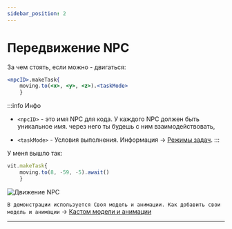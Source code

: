 ```yaml
---
sidebar_position: 2
---
```


# Передвижение NPC

За чем стоять, если можно - двигаться:

```jsx
<npcID>.makeTask{
    moving.to(<x>, <y>, <z>).<taskMode>
    }
```
:::info Инфо

- `<npcID>` - это имя NPC для кода. У каждого NPC должен быть уникальное имя. через него ты будешь с ним взаимодействовать,

- `<taskMode>` - Условия выполнения. Информация -> [Режимы задач](../../Resourses/taskMode).
:::

У меня вышло так:

```jsx
vit.makeTask{
    moving.to(8, -59, -5).await()
    }
```

![Движение NPC](../../../../static/img/he-guide/moveNPC.gif)

```В демонстрации используется Своя модель и анимации. Как добавить свои модель и анимации``` -> [Кастом модели и анимации](../../Resourses/custom-Models-and-Anims)

---
